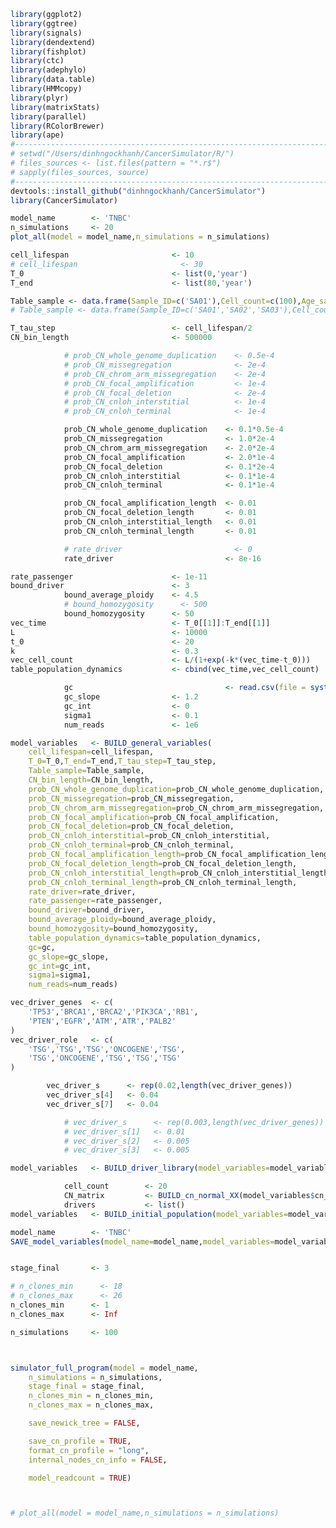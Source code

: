 ```r
library(ggplot2)
library(ggtree)
library(signals)
library(dendextend)
library(fishplot)
library(ctc)
library(adephylo)
library(data.table)
library(HMMcopy)
library(plyr)
library(matrixStats)
library(parallel)
library(RColorBrewer)
library(ape)
#-----------------------------------------------------------------------
# setwd("/Users/dinhngockhanh/CancerSimulator/R/")
# files_sources <- list.files(pattern = "*.r$")
# sapply(files_sources, source)
#-----------------------------------------------------------------------
devtools::install_github("dinhngockhanh/CancerSimulator")
library(CancerSimulator)
```



```r
model_name        <- 'TNBC'
n_simulations     <- 20
plot_all(model = model_name,n_simulations = n_simulations)
```



```r
cell_lifespan                       <- 10
# cell_lifespan                       <- 30
T_0                                 <- list(0,'year')
T_end                               <- list(80,'year')

Table_sample <- data.frame(Sample_ID=c('SA01'),Cell_count=c(100),Age_sample=c(80))
# Table_sample <- data.frame(Sample_ID=c('SA01','SA02','SA03'),Cell_count=c(100,100,100),Age_sample=c(40,60,80))

T_tau_step                          <- cell_lifespan/2
CN_bin_length                       <- 500000

            # prob_CN_whole_genome_duplication    <- 0.5e-4
            # prob_CN_missegregation              <- 2e-4
            # prob_CN_chrom_arm_missegregation    <- 2e-4
            # prob_CN_focal_amplification         <- 1e-4
            # prob_CN_focal_deletion              <- 2e-4
            # prob_CN_cnloh_interstitial          <- 1e-4
            # prob_CN_cnloh_terminal              <- 1e-4

            prob_CN_whole_genome_duplication    <- 0.1*0.5e-4
            prob_CN_missegregation              <- 1.0*2e-4
            prob_CN_chrom_arm_missegregation    <- 2.0*2e-4
            prob_CN_focal_amplification         <- 2.0*1e-4
            prob_CN_focal_deletion              <- 0.1*2e-4
            prob_CN_cnloh_interstitial          <- 0.1*1e-4
            prob_CN_cnloh_terminal              <- 0.1*1e-4

            prob_CN_focal_amplification_length  <- 0.01
            prob_CN_focal_deletion_length       <- 0.01
            prob_CN_cnloh_interstitial_length   <- 0.01
            prob_CN_cnloh_terminal_length       <- 0.01

            # rate_driver                         <- 0
            rate_driver                         <- 8e-16

rate_passenger                      <- 1e-11
bound_driver                        <- 3
            bound_average_ploidy    <- 4.5
            # bound_homozygosity      <- 500
            bound_homozygosity      <- 50
vec_time                            <- T_0[[1]]:T_end[[1]]
L                                   <- 10000
t_0                                 <- 20
k                                   <- 0.3
vec_cell_count                      <- L/(1+exp(-k*(vec_time-t_0)))
table_population_dynamics           <- cbind(vec_time,vec_cell_count)

            gc                                  <- read.csv(file = system.file("extdata", "gc_map_500kb-AU.csv", package = "CancerSimulator"))
            gc_slope                <- 1.2
            gc_int                  <- 0
            sigma1                  <- 0.1
            num_reads               <- 1e6

model_variables   <- BUILD_general_variables(
    cell_lifespan=cell_lifespan,
    T_0=T_0,T_end=T_end,T_tau_step=T_tau_step,
    Table_sample=Table_sample,
    CN_bin_length=CN_bin_length,
    prob_CN_whole_genome_duplication=prob_CN_whole_genome_duplication,
    prob_CN_missegregation=prob_CN_missegregation,
    prob_CN_chrom_arm_missegregation=prob_CN_chrom_arm_missegregation,
    prob_CN_focal_amplification=prob_CN_focal_amplification,
    prob_CN_focal_deletion=prob_CN_focal_deletion,
    prob_CN_cnloh_interstitial=prob_CN_cnloh_interstitial,
    prob_CN_cnloh_terminal=prob_CN_cnloh_terminal,
    prob_CN_focal_amplification_length=prob_CN_focal_amplification_length,
    prob_CN_focal_deletion_length=prob_CN_focal_deletion_length,
    prob_CN_cnloh_interstitial_length=prob_CN_cnloh_interstitial_length,
    prob_CN_cnloh_terminal_length=prob_CN_cnloh_terminal_length,
    rate_driver=rate_driver,
    rate_passenger=rate_passenger,
    bound_driver=bound_driver,
    bound_average_ploidy=bound_average_ploidy,
    bound_homozygosity=bound_homozygosity,
    table_population_dynamics=table_population_dynamics,
    gc=gc,
    gc_slope=gc_slope,
    gc_int=gc_int,
    sigma1=sigma1,
    num_reads=num_reads)

vec_driver_genes  <- c(
    'TP53','BRCA1','BRCA2','PIK3CA','RB1',
    'PTEN','EGFR','ATM','ATR','PALB2'
)
vec_driver_role   <- c(
    'TSG','TSG','TSG','ONCOGENE','TSG',
    'TSG','ONCOGENE','TSG','TSG','TSG'
)

        vec_driver_s      <- rep(0.02,length(vec_driver_genes))
        vec_driver_s[4]   <- 0.04
        vec_driver_s[7]   <- 0.04

            # vec_driver_s      <- rep(0.003,length(vec_driver_genes))
            # vec_driver_s[1]   <- 0.01
            # vec_driver_s[2]   <- 0.005
            # vec_driver_s[3]   <- 0.005

model_variables   <- BUILD_driver_library(model_variables=model_variables,vec_driver_genes=vec_driver_genes,vec_driver_role=vec_driver_role,vec_driver_s=vec_driver_s)

            cell_count        <- 20
            CN_matrix         <- BUILD_cn_normal_XX(model_variables$cn_info)
            drivers           <- list()
model_variables   <- BUILD_initial_population(model_variables=model_variables,cell_count=cell_count,CN_matrix=CN_matrix,drivers=drivers)

model_name        <- 'TNBC'
SAVE_model_variables(model_name=model_name,model_variables=model_variables)


stage_final       <- 3

# n_clones_min      <- 18
# n_clones_max      <- 26
n_clones_min      <- 1
n_clones_max      <- Inf

n_simulations     <- 100



simulator_full_program(model = model_name,
    n_simulations = n_simulations,
    stage_final = stage_final,
    n_clones_min = n_clones_min,
    n_clones_max = n_clones_max,

    save_newick_tree = FALSE,

    save_cn_profile = TRUE,
    format_cn_profile = "long",
    internal_nodes_cn_info = FALSE,

    model_readcount = TRUE)



# plot_all(model = model_name,n_simulations = n_simulations)
```
